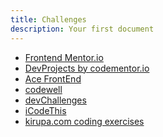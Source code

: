 ```yaml
---
title: Challenges
description: Your first document
---
```


- [Frontend Mentor.io](https://www.frontendmentor.io)
- [DevProjects by codementor.io](https://www.codementor.io/projects)
- [Ace FrontEnd](https://www.acefrontend.com/)
- [codewell](https://www.codewell.cc)
- [devChallenges](https://devchallenges.io/)
- [iCodeThis](https://icodethis.com/)
- [kirupa.com coding exercises](https://www.kirupa.com/codingexercises/index.htm)
